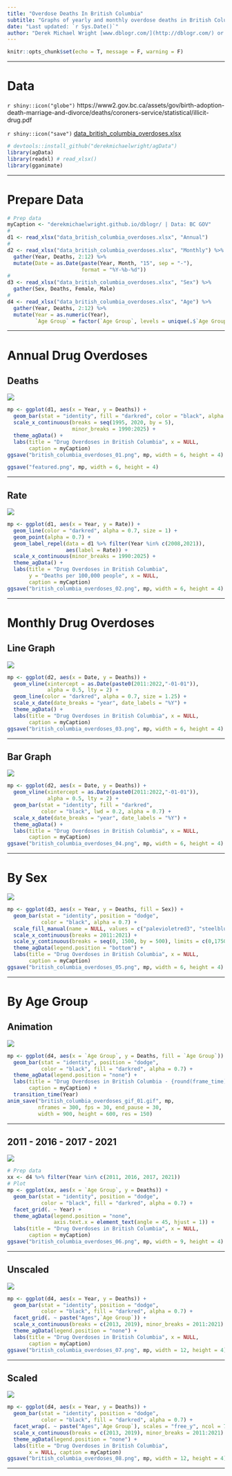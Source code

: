 ```yaml
---
title: "Overdose Deaths In British Columbia"
subtitle: "Graphs of yearly and monthly overdose deaths in British Columbia using BC GOV data"
date: "Last updated: `r Sys.Date()`"
author: "Derek Michael Wright [www.dblogr.com/](http://dblogr.com/) or [derekmichaelwright.github.io/dblogr](https://derekmichaelwright.github.io/dblogr/) <derek.wright@usask.ca>"
---
```


```r
knitr::opts_chunk$set(echo = T, message = F, warning = F)
```

---

# Data

`r shiny::icon("globe")` https://www2.gov.bc.ca/assets/gov/birth-adoption-death-marriage-and-divorce/deaths/coroners-service/statistical/illicit-drug.pdf

`r shiny::icon("save")` [data_british_columbia_overdoses.xlsx](data_british_columbia_overdoses.xlsx)

```r
# devtools::install_github("derekmichaelwright/agData")
library(agData) 
library(readxl) # read_xlsx()
library(gganimate)
```

---

# Prepare Data

```r
# Prep data
myCaption <- "derekmichaelwright.github.io/dblogr/ | Data: BC GOV"
#
d1 <- read_xlsx("data_british_columbia_overdoses.xlsx", "Annual")
#
d2 <- read_xlsx("data_british_columbia_overdoses.xlsx", "Monthly") %>%
  gather(Year, Deaths, 2:12) %>%
  mutate(Date = as.Date(paste(Year, Month, "15", sep = "-"), 
                        format = "%Y-%b-%d"))
#
d3 <- read_xlsx("data_british_columbia_overdoses.xlsx", "Sex") %>%
  gather(Sex, Deaths, Female, Male)
#
d4 <- read_xlsx("data_british_columbia_overdoses.xlsx", "Age") %>%
  gather(Year, Deaths, 2:12) %>%
  mutate(Year = as.numeric(Year),
         `Age Group` = factor(`Age Group`, levels = unique(.$`Age Group`)))
```

---

# Annual Drug Overdoses

## Deaths

![](british_columbia_overdoses_01.png)

```r
mp <- ggplot(d1, aes(x = Year, y = Deaths)) +
  geom_bar(stat = "identity", fill = "darkred", color = "black", alpha = 0.7) +
  scale_x_continuous(breaks = seq(1995, 2020, by = 5),
                     minor_breaks = 1990:2025) +
  theme_agData() +
  labs(title = "Drug Overdoses in British Columbia", x = NULL,
       caption = myCaption)
ggsave("british_columbia_overdoses_01.png", mp, width = 6, height = 4)
```

```r
ggsave("featured.png", mp, width = 6, height = 4)
```

---

## Rate

![](british_columbia_overdoses_02.png)

```r
mp <- ggplot(d1, aes(x = Year, y = Rate)) +
  geom_line(color = "darkred", alpha = 0.7, size = 1) +
  geom_point(alpha = 0.7) +
  geom_label_repel(data = d1 %>% filter(Year %in% c(2008,2021)), 
                   aes(label = Rate)) +
  scale_x_continuous(minor_breaks = 1990:2025) +
  theme_agData() +
  labs(title = "Drug Overdoses in British Columbia", 
       y = "Deaths per 100,000 people", x = NULL,
       caption = myCaption)
ggsave("british_columbia_overdoses_02.png", mp, width = 6, height = 4)
```

---

# Monthly Drug Overdoses

## Line Graph

![](british_columbia_overdoses_03.png)

```r
mp <- ggplot(d2, aes(x = Date, y = Deaths)) + 
  geom_vline(xintercept = as.Date(paste0(2011:2022,"-01-01")),
             alpha = 0.5, lty = 2) +
  geom_line(color = "darkred", alpha = 0.7, size = 1.25) +
  scale_x_date(date_breaks = "year", date_labels = "%Y") +
  theme_agData() +
  labs(title = "Drug Overdoses in British Columbia", x = NULL,
       caption = myCaption)
ggsave("british_columbia_overdoses_03.png", mp, width = 6, height = 4)
```

---

## Bar Graph

![](british_columbia_overdoses_04.png)

```r
mp <- ggplot(d2, aes(x = Date, y = Deaths)) + 
  geom_vline(xintercept = as.Date(paste0(2011:2022,"-01-01")),
             alpha = 0.5, lty = 2) +
  geom_bar(stat = "identity", fill = "darkred", 
           color = "black", lwd = 0.2, alpha = 0.7) +
  scale_x_date(date_breaks = "year", date_labels = "%Y") +
  theme_agData() +
  labs(title = "Drug Overdoses in British Columbia", x = NULL,
       caption = myCaption)
ggsave("british_columbia_overdoses_04.png", mp, width = 6, height = 4)
```

---

# By Sex

![](british_columbia_overdoses_05.png)

```r
mp <- ggplot(d3, aes(x = Year, y = Deaths, fill = Sex)) +
  geom_bar(stat = "identity", position = "dodge", 
           color = "black", alpha = 0.7) +
  scale_fill_manual(name = NULL, values = c("palevioletred3", "steelblue")) +
  scale_x_continuous(breaks = 2011:2021) +
  scale_y_continuous(breaks = seq(0, 1500, by = 500), limits = c(0,1750)) +
  theme_agData(legend.position = "bottom") +
  labs(title = "Drug Overdoses in British Columbia", x = NULL,
       caption = myCaption)
ggsave("british_columbia_overdoses_05.png", mp, width = 6, height = 4)
```

---

# By Age Group

## Animation

![](british_columbia_overdoses_gif_01.gif)

```r
mp <- ggplot(d4, aes(x = `Age Group`, y = Deaths, fill = `Age Group`)) +
  geom_bar(stat = "identity", position = "dodge", 
           color = "black", fill = "darkred", alpha = 0.7) +
  theme_agData(legend.position = "none") +
  labs(title = "Drug Overdoses in British Columbia - {round(frame_time)}",
       caption = myCaption) +
  transition_time(Year)
anim_save("british_columbia_overdoses_gif_01.gif", mp, 
          nframes = 300, fps = 30, end_pause = 30, 
          width = 900, height = 600, res = 150)
```

---

## 2011 - 2016 - 2017 - 2021

![](british_columbia_overdoses_06.png)

```r
# Prep data
xx <- d4 %>% filter(Year %in% c(2011, 2016, 2017, 2021))
# Plot
mp <- ggplot(xx, aes(x = `Age Group`, y = Deaths)) +
  geom_bar(stat = "identity", position = "dodge", 
           color = "black", fill = "darkred", alpha = 0.7) +
  facet_grid(. ~ Year) +
  theme_agData(legend.position = "none",
               axis.text.x = element_text(angle = 45, hjust = 1)) +
  labs(title = "Drug Overdoses in British Columbia", x = NULL,
       caption = myCaption)
ggsave("british_columbia_overdoses_06.png", mp, width = 9, height = 4)
```

---

## Unscaled

![](british_columbia_overdoses_07.png)

```r
mp <- ggplot(d4, aes(x = Year, y = Deaths)) +
  geom_bar(stat = "identity", position = "dodge", 
           color = "black", fill = "darkred", alpha = 0.7) +
  facet_grid(. ~ paste("Ages",`Age Group`)) +
  scale_x_continuous(breaks = c(2013, 2019), minor_breaks = 2011:2021) +
  theme_agData(legend.position = "none") +
  labs(title = "Drug Overdoses in British Columbia", x = NULL,
       caption = myCaption)
ggsave("british_columbia_overdoses_07.png", mp, width = 12, height = 4)
```

---

## Scaled

![](british_columbia_overdoses_08.png)

```r
mp <- ggplot(d4, aes(x = Year, y = Deaths)) +
  geom_bar(stat = "identity", position = "dodge", 
           color = "black", fill = "darkred", alpha = 0.7) +
  facet_wrap(. ~ paste("Ages",`Age Group`), scales = "free_y", ncol = 7) +
  scale_x_continuous(breaks = c(2013, 2019), minor_breaks = 2011:2021) +
  theme_agData(legend.position = "none") +
  labs(title = "Drug Overdoses in British Columbia", 
       x = NULL, caption = myCaption)
ggsave("british_columbia_overdoses_08.png", mp, width = 12, height = 4)
```

---
